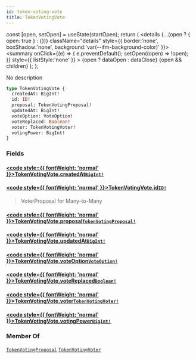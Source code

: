 ```yaml
---
id: token-voting-vote
title: TokenVotingVote
---
```









  const [open, setOpen] = useState(startOpen);
  return (
    <details {...(open ? { open: true } : {})} className="details" style={{ border:'none', boxShadow:'none', background:'var(--ifm-background-color)' }}>
      <summary
        onClick={(e) => {
          e.preventDefault();
          setOpen((open) => !open);
        }}
        style={{ listStyle:'none' }}
      >
      {open ? dataOpen : dataClose}
      </summary>
      {open && children}
    </details>
  );
};








No description


```graphql
type TokenVotingVote {
  createdAt: BigInt!
  id: ID!
  proposal: TokenVotingProposal!
  updatedAt: BigInt!
  voteOption: VoteOption!
  voteReplaced: Boolean!
  voter: TokenVotingVoter!
  votingPower: BigInt!
}
```




### Fields

#### [<code style={{ fontWeight: 'normal' }}>TokenVotingVote.<b>createdAt</b></code>](#)<Bullet />[`BigInt!`](/docs/subgraph/reference-guide/scalars/big-int) <Badge class="badge badge--secondary" text="non-null"/> <Badge class="badge badge--secondary" text="scalar"/> 
> 
> 
> 
> 

#### [<code style={{ fontWeight: 'normal' }}>TokenVotingVote.<b>id</b></code>](#)<Bullet />[`ID!`](/docs/subgraph/reference-guide/scalars/id) <Badge class="badge badge--secondary" text="non-null"/> <Badge class="badge badge--secondary" text="scalar"/> 
> 
> 
> VoterProposal for Many-to-Many
> 

#### [<code style={{ fontWeight: 'normal' }}>TokenVotingVote.<b>proposal</b></code>](#)<Bullet />[`TokenVotingProposal!`](/docs/subgraph/reference-guide/objects/token-voting-proposal) <Badge class="badge badge--secondary" text="non-null"/> <Badge class="badge badge--secondary" text="object"/> 
> 
> 
> 
> 

#### [<code style={{ fontWeight: 'normal' }}>TokenVotingVote.<b>updatedAt</b></code>](#)<Bullet />[`BigInt!`](/docs/subgraph/reference-guide/scalars/big-int) <Badge class="badge badge--secondary" text="non-null"/> <Badge class="badge badge--secondary" text="scalar"/> 
> 
> 
> 
> 

#### [<code style={{ fontWeight: 'normal' }}>TokenVotingVote.<b>voteOption</b></code>](#)<Bullet />[`VoteOption!`](/docs/subgraph/reference-guide/enums/vote-option) <Badge class="badge badge--secondary" text="non-null"/> <Badge class="badge badge--secondary" text="enum"/> 
> 
> 
> 
> 

#### [<code style={{ fontWeight: 'normal' }}>TokenVotingVote.<b>voteReplaced</b></code>](#)<Bullet />[`Boolean!`](/docs/subgraph/reference-guide/scalars/boolean) <Badge class="badge badge--secondary" text="non-null"/> <Badge class="badge badge--secondary" text="scalar"/> 
> 
> 
> 
> 

#### [<code style={{ fontWeight: 'normal' }}>TokenVotingVote.<b>voter</b></code>](#)<Bullet />[`TokenVotingVoter!`](/docs/subgraph/reference-guide/objects/token-voting-voter) <Badge class="badge badge--secondary" text="non-null"/> <Badge class="badge badge--secondary" text="object"/> 
> 
> 
> 
> 

#### [<code style={{ fontWeight: 'normal' }}>TokenVotingVote.<b>votingPower</b></code>](#)<Bullet />[`BigInt!`](/docs/subgraph/reference-guide/scalars/big-int) <Badge class="badge badge--secondary" text="non-null"/> <Badge class="badge badge--secondary" text="scalar"/> 
> 
> 
> 
> 





### Member Of

[`TokenVotingProposal`](/docs/subgraph/reference-guide/objects/token-voting-proposal)  <Badge class="badge badge--secondary" text="object"/><Bullet />[`TokenVotingVoter`](/docs/subgraph/reference-guide/objects/token-voting-voter)  <Badge class="badge badge--secondary" text="object"/>

